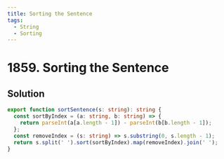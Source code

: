 ```yaml
---
title: Sorting the Sentence
tags:
  - String
  - Sorting
---
```


# 1859. Sorting the Sentence

<Badges>
  <LevelBadge level="easy" />
  <TopicBadge name="String" slug="string" />
  <TopicBadge name="Sorting" slug="sorting" />
</Badges>

## Solution

```typescript filename="solution.ts" copy
export function sortSentence(s: string): string {
  const sortByIndex = (a: string, b: string) => {
    return parseInt(a[a.length - 1]) - parseInt(b[b.length - 1]);
  };
  const removeIndex = (s: string) => s.substring(0, s.length - 1);
  return s.split(' ').sort(sortByIndex).map(removeIndex).join(' ');
}
```

<ProblemLink
  codingSite="leetcode"
  href="https://leetcode.com/problems/sorting-the-sentence/"
  title="Sorting the Sentence"
/>
